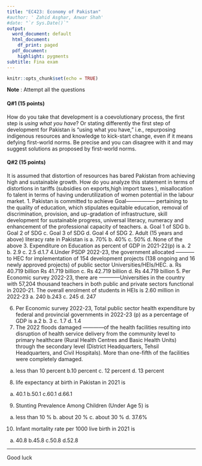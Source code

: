 ---
title: "EC423: Economy of Pakistan"
#author: ' Zahid Asghar, Anwar Shah'
#date: "`r Sys.Date()`"
output:
  word_document: default
  html_document:
    df_print: paged
  pdf_document:
    highlight: pygments
subtitle: Fina exam
---

```{r setup, include=FALSE}
knitr::opts_chunk$set(echo = TRUE)
```

**Note** : Attempt all the questions 

#### Q#1 (15 points)

How do you take that development is a coevolutionary process, the first step is *using what you have*? Or stating differently the first step of development for Pakistan is "using what you have," i.e., repurposing indigenous resources and knowledge to kick-start change, even if it means defying first-world norms. Be precise and you can disagree with it and may suggest solutions as proposed by first-world norms. 

#### Q#2 (15 points)
It is assumed that distortion of resources has bared Pakistan from achieving high and sustainable growth. How do you analyze this statement in terms of distortions in tariffs (subsidies on exports,high import taxes ), misallocation fo talent in terms of having underutilization of women potential in the labour market.
1. Pakistan is committed to achieve Goal----------------- pertaining to the quality of education, which stipulates equitable education, removal of discrimination, provision, and up-gradation of infrastructure, skill development for sustainable progress, universal literacy, numeracy and enhancement of the professional capacity of teachers.
a. Goal 1 of SDG  	   b. Goal 2 of SDG 	 c.  Goal 3 of SDG      d. Goal 4 of SDG
2. Adult (15 years and above) literacy rate in Pakistan is
a. 70% 		b. 40%		c. 50%		d. None of the above
3. Expenditure on Education as percent of GDP in 2021-22(p) is
a. 2		b. 2.9		c. 2.5	 	d.1.7
4.Under PSDP 2022-23, the government allocated -----------to HEC for implementation of 154 development projects (138 ongoing and 16 newly approved projects) of public sector Universities/HEIs/HEC. 
a. Rs 40.719 billion		Rs 41.719 billion	c. Rs 42.719 billion	d. Rs 44.719 billion
5. Per Economic survey 2022-23, there are ------------Universities in the country with 57,204 thousand teachers in both public and private sectors functional in 2020-21. The overall enrolment of students in HEIs is 2.60 million in 2022-23
a. 240		b.243		c. 245		d. 247

6. Per Economic survey 2022-23, Total public sector health expenditure by federal and provincial governments in 2022-23 (p) as a percentage of GDP is
a.2 		b. 3		c. 1.7		d. 1.4
7. The 2022 floods damaged ------------of the health facilities resulting into disruption of health service delivery from the community level to primary healthcare (Rural Health Centres and Basic Health Units) through the secondary level (District Headquarters, Tehsil Headquarters, and Civil Hospitals). More than one-fifth of the facilities were completely damaged.
a. less than 10 percent			b.10 percent		c. 12 percent		d. 13 percent
8. life expectancy at birth in Pakistan in 2021 is
a. 40.1		b.50.1		c.60.1		d.66.1
9. Stunting Prevalence Among Children (Under Age 5)  is 
a. less than 10 %		b. about 20 %		c. about 30 %		d. 37.6%
10. Infant mortality rate per 1000 live birth in 2021 is
a. 40.8		b.45.8		c.50.8		d.52.8


---
Good luck